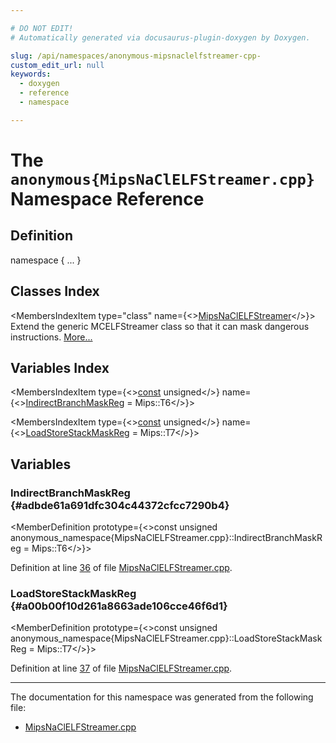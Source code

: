 ```yaml
---

# DO NOT EDIT!
# Automatically generated via docusaurus-plugin-doxygen by Doxygen.

slug: /api/namespaces/anonymous-mipsnaclelfstreamer-cpp-
custom_edit_url: null
keywords:
  - doxygen
  - reference
  - namespace

---
```





# The `anonymous{MipsNaClELFStreamer.cpp}` Namespace Reference

<DoxygenPage pluginConfig={pluginConfig}>



## Definition

<CodeBlock>namespace &#123; ... &#125;</CodeBlock>

## Classes Index

<MembersIndex>

<MembersIndexItem
  type="class"
  name={<><a href="/docs/api/classes/anonymous-namespace-mipsnaclelfstreamer-cpp-/mipsnaclelfstreamer">MipsNaClELFStreamer</a></>}>
Extend the generic MCELFStreamer class so that it can mask dangerous instructions. <a href="/docs/api/classes/anonymous-namespace-mipsnaclelfstreamer-cpp-/mipsnaclelfstreamer/#details">More...</a>
</MembersIndexItem>

</MembersIndex>

## Variables Index

<MembersIndex>

<MembersIndexItem
  type={<><a href="/docs/api/files/lib/lib/target/lib/target/aarch64/aarch64promoteconstant-cpp/#a90f8350fecae261c25be85d38b451bff">const</a> unsigned</>}
  name={<><a href="#adbde61a691dfc304c44372cfcc7290b4">IndirectBranchMaskReg</a> = Mips::T6</>}>
</MembersIndexItem>

<MembersIndexItem
  type={<><a href="/docs/api/files/lib/lib/target/lib/target/aarch64/aarch64promoteconstant-cpp/#a90f8350fecae261c25be85d38b451bff">const</a> unsigned</>}
  name={<><a href="#a00b00f10d261a8663ade106cce46f6d1">LoadStoreStackMaskReg</a> = Mips::T7</>}>
</MembersIndexItem>

</MembersIndex>


<SectionDefinition>

## Variables

### IndirectBranchMaskReg {#adbde61a691dfc304c44372cfcc7290b4}

<MemberDefinition
  prototype={<>const unsigned anonymous&#95;namespace&#123;MipsNaClELFStreamer.cpp&#125;::IndirectBranchMaskReg = Mips::T6</>}>

Definition at line <a href="/docs/api/files/lib/lib/target/lib/target/mips/lib/target/mips/mctargetdesc/mipsnaclelfstreamer-cpp/#l00036">36</a> of file <a href="/docs/api/files/lib/lib/target/lib/target/mips/lib/target/mips/mctargetdesc/mipsnaclelfstreamer-cpp">MipsNaClELFStreamer.cpp</a>.
</MemberDefinition>

### LoadStoreStackMaskReg {#a00b00f10d261a8663ade106cce46f6d1}

<MemberDefinition
  prototype={<>const unsigned anonymous&#95;namespace&#123;MipsNaClELFStreamer.cpp&#125;::LoadStoreStackMaskReg = Mips::T7</>}>

Definition at line <a href="/docs/api/files/lib/lib/target/lib/target/mips/lib/target/mips/mctargetdesc/mipsnaclelfstreamer-cpp/#l00037">37</a> of file <a href="/docs/api/files/lib/lib/target/lib/target/mips/lib/target/mips/mctargetdesc/mipsnaclelfstreamer-cpp">MipsNaClELFStreamer.cpp</a>.
</MemberDefinition>

</SectionDefinition>

<hr/>

The documentation for this namespace was generated from the following file:

<ul>
<li><a href="/docs/api/files/lib/lib/target/lib/target/mips/lib/target/mips/mctargetdesc/mipsnaclelfstreamer-cpp">MipsNaClELFStreamer.cpp</a></li>
</ul>

</DoxygenPage>
